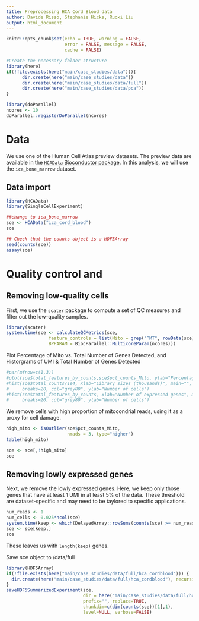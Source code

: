 ```yaml
---
title: Preprocessing HCA Cord Blood data
author: Davide Risso, Stephanie Hicks, Ruoxi Liu
output: html_document
---
```


```r
knitr::opts_chunk$set(echo = TRUE, warning = FALSE, 
                      error = FALSE, message = FALSE, 
                      cache = FALSE)
```

```r
#Create the necessary folder structure
library(here)
if(!file.exists(here("main/case_studies/data"))){
      dir.create(here("main/case_studies/data"))
      dir.create(here("main/case_studies/data/full"))
      dir.create(here("main/case_studies/data/pca"))
}

library(doParallel)
ncores <- 10
doParallel::registerDoParallel(ncores)
```


# Data 

We use one of the Human Cell Atlas preview datasets. 
The preview data are available in the 
[`HCAData` Bioconductor package](https://bioconductor.org/packages/release/data/experiment/html/HCAData.html). In this analysis, we will use the 
`ica_bone_marrow` dataset. 

## Data import 
```r
library(HCAData)
library(SingleCellExperiment)

##change to ica_bone_marrow
sce <- HCAData("ica_cord_blood")
sce 

## Check that the counts object is a HDF5Array
seed(counts(sce))
assay(sce)
```

# Quality control and 

## Removing low-quality cells

First, we use the `scater` package to compute a set of 
QC measures and filter out the low-quality samples.

```r
library(scater)
system.time(sce <- calculateQCMetrics(sce, 
                feature_controls = list(Mito = grep("^MT", rowData(sce)$Symbol)),
                BPPARAM = BiocParallel::MulticoreParam(ncores)))
```

Plot Percentage of Mito vs. Total Number of Genes Detected, and Historgrams of UMI & Total Number of Genes Detected
```r
#par(mfrow=c(1,3))
#plot(sce$total_features_by_counts,sce$pct_counts_Mito, ylab="Percentage of Mito", xlab="Total Number of Genes Detected")
#hist(sce$total_counts/1e4, xlab="Library sizes (thousands)", main="",
#     breaks=20, col="grey80", ylab="Number of cells")
#hist(sce$total_features_by_counts, xlab="Number of expressed genes", main="",
#     breaks=20, col="grey80", ylab="Number of cells")
```


We remove cells with high proportion of mitocondrial 
reads, using it as a proxy for cell damage. 

```r
high_mito <- isOutlier(sce$pct_counts_Mito, 
                       nmads = 3, type="higher")
table(high_mito)

sce <- sce[,!high_mito]
sce
```

## Removing lowly expressed genes

Next, we remove the lowly expressed genes. Here, 
we keep only those genes that have at least 1 UMI 
in at least 5% of the data. These threshold are
dataset-specific and may need to be taylored to 
specific applications.

```r
num_reads <- 1
num_cells <- 0.025*ncol(sce)
system.time(keep <- which(DelayedArray::rowSums(counts(sce) >= num_reads ) >= num_cells))
sce <- sce[keep,]
sce
```

These leaves us with `length(keep)` genes.


Save sce object to /data/full
```r
library(HDF5Array)
if(!file.exists(here("main/case_studies/data/full/hca_cordblood"))) {
  dir.create(here("main/case_studies/data/full/hca_cordblood"), recursive = TRUE)
}
saveHDF5SummarizedExperiment(sce, 
                             dir = here("main/case_studies/data/full/hca_cordblood","hca_cordblood_preprocessed"),
                             prefix="", replace=TRUE, 
                             chunkdim=c(dim(counts(sce))[1],1), 
                             level=NULL, verbose=FALSE)
```

